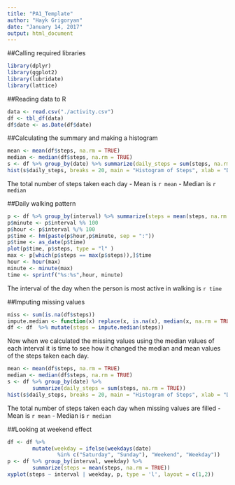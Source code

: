 ---
title: "PA1_Template"
author: "Hayk Grigoryan"
date: "January 14, 2017"
output: html_document
---
##Calling required libraries
```{r libraries, results = "hide"}
library(dplyr)
library(ggplot2)
library(lubridate)
library(lattice)
```
##Reading data to R

```{r reading}
data <- read.csv("./activity.csv")
df <- tbl_df(data)
df$date <- as.Date(df$date)
```

##Calculating the summary and making a histogram

```{r summary}
mean <- mean(df$steps, na.rm = TRUE)
median <- median(df$steps, na.rm = TRUE)
s <- df %>% group_by(date) %>% summarize(daily_steps = sum(steps, na.rm = TRUE))
hist(s$daily_steps, breaks = 20, main = "Histogram of Steps", xlab = "Daily Steps")
```
The total number of steps taken each day 
- Mean is `r mean` 
- Median is `r median`

##Daily walking pattern
```{r pattern}
p <- df %>% group_by(interval) %>% summarize(steps = mean(steps, na.rm = TRUE))
p$minute <- p$interval %% 100 
p$hour <- p$interval %/% 100
p$time <- hm(paste(p$hour,p$minute, sep = ":"))
p$time <- as_date(p$time)
plot(p$time, p$steps, type = "l" )
max <- p[which(p$steps == max(p$steps)),]$time
hour <- hour(max)
minute <- minute(max)
time <- sprintf("%s:%s",hour, minute)
```

The interval of the day when the person is most active in walking is `r time`

##Imputing missing values
```{r impute_missing}
miss <- sum(is.na(df$steps))
impute.median <- function(x) replace(x, is.na(x), median(x, na.rm = TRUE))
df <- df  %>% mutate(steps = impute.median(steps))
```
Now when we calculated the missing values using the median values of each interval 
it is time to see how it changed the median and mean values of the steps 
taken each day.

```{r summary_full}
mean <- mean(df$steps, na.rm = TRUE)
median <- median(df$steps, na.rm = TRUE)
s <- df %>% group_by(date) %>% 
        summarize(daily_steps = sum(steps, na.rm = TRUE))
hist(s$daily_steps, breaks = 20, main = "Histogram of Steps", xlab = "Daily Steps")
```

The total number of steps taken each day when missing values are filled
- Mean is `r mean` 
- Median is `r median`


##Looking at weekend effect

```{r weekend}
df <- df %>% 
        mutate(weekday = ifelse(weekdays(date) 
                %in% c("Saturday", "Sunday"), "Weekend", "Weekday"))
p <- df %>% group_by(interval, weekday) %>% 
        summarize(steps = mean(steps, na.rm = TRUE))
xyplot(steps ~ interval | weekday, p, type = 'l', layout = c(1,2))
```